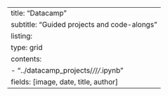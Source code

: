 ---
title: "Datacamp"
subtitle:  "Guided projects and code-alongs"
listing:
  type: grid
  contents:
    - "../datacamp_projects/*/*/*/*.ipynb"
  fields: [image, date, title, author]
---